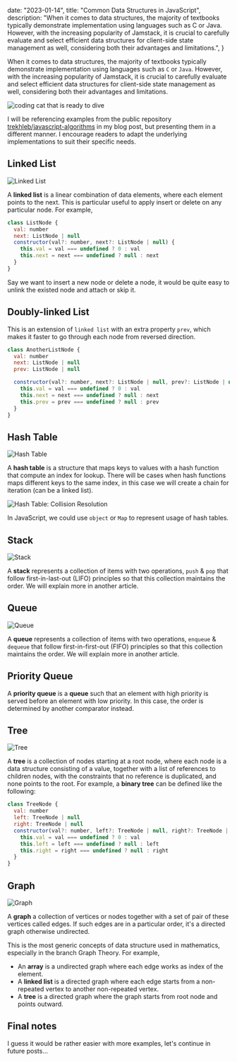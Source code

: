 
  date: "2023-01-14",
  title: "Common Data Structures in JavaScript",
  description:
    "When it comes to data structures, the majority of textbooks typically demonstrate implementation using languages such as C or Java. However, with the increasing popularity of Jamstack, it is crucial to carefully evaluate and select efficient data structures for client-side state management as well, considering both their advantages and limitations.",
}

When it comes to data structures, the majority of textbooks typically demonstrate implementation using languages such as `C` or `Java`. However, with the increasing popularity of Jamstack, it is crucial to carefully evaluate and select efficient data structures for client-side state management as well, considering both their advantages and limitations.

<Image src={buildingCat} alt="coding cat that is ready to dive" placeholder="blur" />

I will be referencing examples from the public repository [trekhleb/javascript-algorithms](https://github.com/trekhleb/javascript-algorithms/tree/master/src/data-structures/linked-list) in my blog post, but presenting them in a different manner. I encourage readers to adapt the underlying implementations to suit their specific needs.

## Linked List

![Linked List](https://github.com/trekhleb/javascript-algorithms/blob/master/src/data-structures/linked-list/images/linked-list.jpeg?raw=true)

A **linked list** is a linear combination of data elements, where each element points to the next. This is particular useful to apply insert or delete on any particular node. For example,

```js
class ListNode {
  val: number
  next: ListNode | null
  constructor(val?: number, next?: ListNode | null) {
    this.val = val === undefined ? 0 : val
    this.next = next === undefined ? null : next
  }
}
```

Say we want to insert a new node or delete a node, it would be quite easy to unlink the existed node and attach or skip it.

## Doubly-linked List

This is an extension of `linked list` with an extra property `prev`, which makes it faster to go through each node from reversed direction.

```js
class AnotherListNode {
  val: number
  next: ListNode | null
  prev: ListNode | null

  constructor(val?: number, next?: ListNode | null, prev?: ListNode | null) {
    this.val = val === undefined ? 0 : val
    this.next = next === undefined ? null : next
    this.prev = prev === undefined ? null : prev
  }
}
```

## Hash Table

![Hash Table](https://github.com/trekhleb/javascript-algorithms/blob/master/src/data-structures/hash-table/images/hash-table.jpeg?raw=true)

A **hash table** is a structure that maps keys to values with a hash function that compute an index for lookup. There will be cases when hash functions maps different keys to the same index, in this case we will create a chain for iteration (can be a linked list).

![Hash Table: Collision Resolution](https://github.com/trekhleb/javascript-algorithms/blob/master/src/data-structures/hash-table/images/collision-resolution.jpeg?raw=true)

In JavaScript, we could use `object` or `Map` to represent usage of hash tables.

## Stack

![Stack](https://github.com/trekhleb/javascript-algorithms/raw/master/src/data-structures/stack/images/stack.jpeg?raw=true)

A **stack** represents a collection of items with two operations, `push` & `pop` that follow first-in-last-out (LIFO) principles so that this collection maintains the order. We will explain more in another article.

## Queue

![Queue](https://github.com/trekhleb/javascript-algorithms/blob/master/src/data-structures/queue/images/queue.jpeg?raw=true)

A **queue** represents a collection of items with two operations, `enqueue` & `dequeue` that follow first-in-first-out (FIFO) principles so that this collection maintains the order. We will explain more in another article.

## Priority Queue

A **priority queue** is a **queue** such that an element with high priority is served before an element with low priority. In this case, the order is determined by another comparator instead.

## Tree

![Tree](https://github.com/trekhleb/javascript-algorithms/raw/master/src/data-structures/tree/images/tree.jpeg?raw=true)

A **tree** is a collection of nodes starting at a root node, where each node is a data structure consisting of a value, together with a list of references to children nodes, with the constraints that no reference is duplicated, and none points to the root. For example, a **binary tree** can be defined like the following:

```js
class TreeNode {
  val: number
  left: TreeNode | null
  right: TreeNode | null
  constructor(val?: number, left?: TreeNode | null, right?: TreeNode | null) {
    this.val = val === undefined ? 0 : val
    this.left = left === undefined ? null : left
    this.right = right === undefined ? null : right
  }
}
```

## Graph

![Graph](https://github.com/trekhleb/javascript-algorithms/raw/master/src/data-structures/graph/images/graph.jpeg?raw=true)

A **graph** a collection of vertices or nodes together with a set of pair of these vertices called edges. If such edges are in a particular order, it's a directed graph otherwise undirected.

This is the most generic concepts of data structure used in mathematics, especially in the branch Graph Theory. For example,

- An **array** is a undirected graph where each edge works as index of the element.
- A **linked list** is a directed graph where each edge starts from a non-repeated vertex to another non-repeated vertex.
- A **tree** is a directed graph where the graph starts from root node and points outward.

## Final notes

I guess it would be rather easier with more examples, let's continue in future posts...
